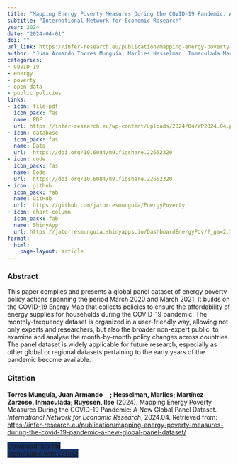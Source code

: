 ```yaml
---
title: "Mapping Energy Poverty Measures During the COVID-19 Pandemic: A New Global Panel Dataset"
subtitle: "International Network for Economic Research" 
year: 2024
date: "2024-04-01"
doi: ""
url_link: https://infer-research.eu/publication/mapping-energy-poverty-measures-during-the-covid-19-pandemic-a-new-global-panel-dataset/
author: "Juan Armando Torres Munguía; Marlies Hesselman; Inmaculada Martínez-Zarzoso; Ilse Ruyssen"
categories:
- COVID-19
- energy
- poverty
- open data
- public policies
links:
- icon: file-pdf 
  icon_pack: fas
  name: PDF
  url: https://infer-research.eu/wp-content/uploads/2024/04/WP2024.04.pdf
- icon: database
  icon_pack: fas
  name: Data
  url:  https://doi.org/10.6084/m9.figshare.22652320  
- icon: code
  icon_pack: fas
  name: Code
  url:  https://doi.org/10.6084/m9.figshare.22652320
- icon: github
  icon_pack: fab
  name: GitHub
  url:  https://github.com/jatorresmunguia/EnergyPoverty
- icon: chart-column
  icon_pack: fab
  name: ShinyApp
  url: https://jatorresmunguia.shinyapps.io/DashboardEnergyPov/?_ga=2.12193140.1599365608.1647015703-2050109591.1646912998
format: 
  html: 
    page-layout: article
---
```


### Abstract 
This paper compiles and presents a global panel dataset of energy poverty policy actions spanning the period March 2020 and March 2021. It builds on the COVID-19 Energy Map that collects policies to ensure the affordability of energy supplies for households during the COVID-19 pandemic. The monthly-frequency dataset is organized in a user-friendly way, allowing not only experts and researchers, but also the broader non-expert public, to examine and analyse the month-by-month policy changes across countries. The panel dataset is widely applicable for future research, especially as other global or regional datasets pertaining to the early years of the pandemic become available. 

### Citation
<p><b>Torres Munguía, Juan Armando<a href="https://orcid.org/0000-0003-3432-6941" target="_blank"><img src="https://info.orcid.org/wp-content/uploads/2019/11/orcid_16x16.png" height="16" width="16" ></a>; Hesselman, Marlies; Martínez-Zarzoso, Inmaculada; Ruyssen, Ilse</b> (2024). Mapping Energy Poverty Measures During the COVID-19 Pandemic: A New Global Panel Dataset. <i>International Network for Economic Research</i>, 2024.04. Retrieved from: <a href="https://infer-research.eu/publication/mapping-energy-poverty-measures-during-the-covid-19-pandemic-a-new-global-panel-dataset/" target="_blank">https://infer-research.eu/publication/mapping-energy-poverty-measures-during-the-covid-19-pandemic-a-new-global-panel-dataset/</a></p>

```{=html}

  <div class="container text-center mt-4" >
  <a href="cite.bib" class="btn custom-btn mt-1" style="border:1px solid #153268; background-color: #153268; margin-top: 5px;" download>
    <i class="fas fa-cloud-arrow-down"></i> Download .bib file <br> (compatible with LaTeX)
  </a>

```
